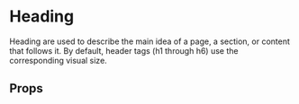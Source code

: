 
# Heading

Heading are used to describe the main idea of a page, a section, or content that follows it.
By default, header tags (h1 through h6) use the corresponding visual size.

<Canvas>
  <Story id="components-heading--primary" />
</Canvas>

## Props

<ArgsTable />

<ThemeTable componentThemeReducer={theme} />
